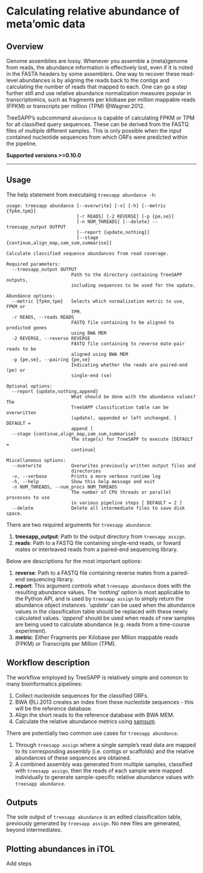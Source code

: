 # Calculating relative abundance of meta'omic data

## Overview

Genome assemblies are lossy. Whenever you assemble a (meta)genome from reads, the abundance information is effectively lost, even if it is noted in the FASTA headers by some assemblers. One way to recover these read-level abundances is by aligning the reads back to the contigs and calculating the number of reads that mapped to each. One can go a step further still and use relative abundance normalization measures popular in transcriptomics, such as fragments per kilobase per million mappable reads (FPKM) or transcripts per million (TPM) @Wagner.2012.

TreeSAPP's subcommand `abundance` is capable of calculating FPKM or TPM for all classified query sequences. These can be derived from the FASTQ files of multiple different samples. This is only possible when the input contained nucleotide sequences from which ORFs were predicted within the pipeline.

**Supported versions \>=0.10.0**

------------------------------------------------------------------------

## Usage

The help statement from executaing `treesapp abundance -h`:

    usage: treesapp abundance [--overwrite] [-v] [-h] [--metric {fpkm,tpm}]
                              [-r READS] [-2 REVERSE] [-p {pe,se}]
                              [-n NUM_THREADS] [--delete] --treesapp_output OUTPUT
                              [--report {update,nothing}]
                              [--stage {continue,align_map,sam_sum,summarise}]

    Calculate classified sequence abundances from read coverage.

    Required parameters:
      --treesapp_output OUTPUT
                            Path to the directory containing TreeSAPP outputs,
                            including sequences to be used for the update.

    Abundance options:
      --metric {fpkm,tpm}   Selects which normalization metric to use, FPKM or
                            TPM.
      -r READS, --reads READS
                            FASTQ file containing to be aligned to predicted genes
                            using BWA MEM
      -2 REVERSE, --reverse REVERSE
                            FASTQ file containing to reverse mate-pair reads to be
                            aligned using BWA MEM
      -p {pe,se}, --pairing {pe,se}
                            Indicating whether the reads are paired-end (pe) or
                            single-end (se)

    Optional options:
      --report {update,nothing,append}
                            What should be done with the abundance values? The
                            TreeSAPP classification table can be overwritten
                            (update), appended or left unchanged. [ DEFAULT =
                            append ]
      --stage {continue,align_map,sam_sum,summarise}
                            The stage(s) for TreeSAPP to execute [DEFAULT =
                            continue]

    Miscellaneous options:
      --overwrite           Overwrites previously written output files and
                            directories
      -v, --verbose         Prints a more verbose runtime log
      -h, --help            Show this help message and exit
      -n NUM_THREADS, --num_procs NUM_THREADS
                            The number of CPU threads or parallel processes to use
                            in various pipeline steps [ DEFAULT = 2 ]
      --delete              Delete all intermediate files to save disk space.

There are two required arguments for `treesapp abundance`:

1.  **treesapp_output**: Path to the output directory from `treesapp assign`.
2.  **reads**: Path to a FASTQ file containing single-end reads, or foward mates or interleaved reads from a paired-end sequencing library.

Below are descriptions for the most important options:

1.  **reverse**: Path to a FASTQ file containing reverse mates from a paired-end sequencing library.
2.  **report**: This argument controls what `treesapp abundance` does with the resulting abundance values. The '*nothing*' option is most applicable to the Python API, and is used by `treesapp assign` to simply return the abundance object instances. '*update*' can be used when the abundance values in the classification table should be replaced with these newly calculated values. '*append*' should be used when reads of new samples are being used to calculate abundance (e.g. reads from a time-course experiment).
3.  **metric**: Either Fragments per Kilobase per Mllion mappable reads (FPKM) or Transcripts per Million (TPM).

## Workflow description

The workflow employed by TreeSAPP is relatively simple and common to many bioinformatics pipelines:

1.  Collect nucleotide sequences for the classified ORFs.
2.  BWA @Li.2013 creates an index from these nucleotide sequences - this will be the reference database.
3.  Align the short reads to the reference database with BWA MEM.
4.  Calculate the relative abundance metrics using [samsum](https://github.com/hallamlab/samsum).

There are potentially two common use cases for `treesapp abundance`.

1.  Through `treesapp assign` where a single sample's read data are mapped to its corresponding assembly (i.e. contigs or scaffolds) and the relative abundances of these sequences are obtained.
2.  A combined assembly was generated from multiple samples, classified with `treesapp assign`, then the reads of each sample were mapped individually to generate sample-specific relative abundance values with `treesapp abundance`.

## Outputs

The sole output of `treesapp abundance` is an edited classification table, previously generated by `treesapp assign`. No new files are generated, beyond intermediates.

## Plotting abundances in iTOL

Add steps
